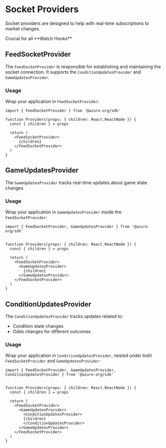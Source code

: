 
# Socket Providers

Socket providers are designed to help with real-time subscriptions to market changes.

<Callout type="warning">
Crucial for all **Watch Hooks**
</Callout>

## FeedSocketProvider

The `FeedSocketProvider` is responsible for establishing and maintaining the socket connection. It supports the `ConditionUpdatesProvider` and `GameUpdatesProvider`.

### Usage

Wrap your application in `FeedSocketProvider`:

```tsx {1, 8, 10}
import { FeedSocketProvider } from '@azuro-org/sdk'

function Providers(props: { children: React.ReactNode }) {
  const { children } = props

  return (
    <FeedSocketProvider>
      {children}
    </FeedSocketProvider>
  )
}
```

## GameUpdatesProvider

The `GameUpdatesProvider` tracks real-time updates about game state changes.

### Usage

Wrap your application in `GameUpdatesProvider` inside the `FeedSocketProvider`:

```tsx {1, 8, 10}
import { FeedSocketProvider, GameUpdatesProvider } from '@azuro-org/sdk'


function Providers(props: { children: React.ReactNode }) {
  const { children } = props

  return (
    <FeedSocketProvider>
      <GameUpdatesProvider>
        {children}
      </GameUpdatesProvider>
    </FeedSocketProvider>
  )
}
```

## ConditionUpdatesProvider

The `ConditionUpdatesProvider` tracks updates related to:

- Condition state changes
- Odds changes for different outcomes

### Usage

Wrap your application in `ConditionUpdatesProvider`, nested under both `FeedSocketProvider` and `GameUpdatesProvider`:

```tsx {1, 8, 10}
import { FeedSocketProvider, GameUpdatesProvider, ConditionUpdatesProvider } from '@azuro-org/sdk'


function Providers(props: { children: React.ReactNode }) {
  const { children } = props

  return (
    <FeedSocketProvider>
      <GameUpdatesProvider>
        <ConditionUpdatesProvider>
        {children}
        </ConditionUpdatesProvider>
      </GameUpdatesProvider>
    </FeedSocketProvider>
  )
}
```
